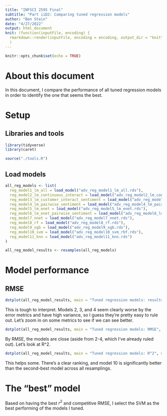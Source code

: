 ```yaml
---
title: "INFSCI 2595 Final"
subtitle: "Part iiD2: Comparing tuned regression models"
author: "Ben Stein"
date: "4/27/2022"
output: html_document
knit: (function(inputFile, encoding) {
  rmarkdown::render(inputFile, encoding = encoding, output_dir = "knit") }
  )
---
```


```r
knitr::opts_chunk$set(echo = TRUE)
```

# About this document

In this document, I compare the performance of all tuned regression models in order to identify the one that seems the best.

# Setup

## Libraries and tools

```r
library(tidyverse)
library(caret)

source("./tools.R")
```


## Load models

```r
all_reg_models <- list(
  reg_model1_lm_all = load_model("adv_reg_model1_lm_all.rds"),
  reg_model2_lm_continuous_interact = load_model("adv_reg_model2_lm_continuous_interact.rds"),
  reg_model3_lm_customer_interact_sentiment = load_model("adv_reg_model3_lm_customer_interact_sentiment.rds"),
  reg_model4_lm_pairwise_sentiment = load_model("adv_reg_model4_lm_pairwise_sentiment.rds"),
  reg_model5_lm_enet = load_model("adv_reg_model5_lm_enet.rds"),
  reg_model6_lm_enet_pairwise_sentiment = load_model("adv_reg_model6_lm_enet_pairwise_sentiment.rds"),
  reg_model7_nnet = load_model("adv_reg_model7_nnet.rds"),
  reg_model8_rf = load_model("adv_reg_model8_rf.rds"),
  reg_model9_xgb = load_model("adv_reg_model9_xgb.rds"),
  reg_model10_svm = load_model("adv_reg_model10_svm_rbf.rds"),
  reg_model11_knn = load_model("adv_reg_model11_knn.rds")
)

all_reg_model_results <- resamples(all_reg_models)
```

# Model performance

## RMSE

```r
dotplot(all_reg_model_results, main = "Tuned regression models: results")
```

This is tough to interpret. Models 2, 3, and 4 seem clearly worse by the error metrics and have high variance, so I guess they're pretty easy to rule out. Let's zoom in on some metrics to see if we can see better.

```r
dotplot(all_reg_model_results, main = "Tuned regression models: RMSE", metric = "RMSE")
```

By RMSE, the models are close (aside from 2-4, which I've already ruled out). Let's look at R^2.

```r
dotplot(all_reg_model_results, main = "Tuned regression models: R^2", metric = "Rsquared")
```

This helps some. There's a clear ranking, and model 10 is significantly better than the second-best model across all resamplings. 

# The "best" model

Based on having the best $r^2$ and competitive RMSE, I select the SVM as the best performing of the models I tuned.